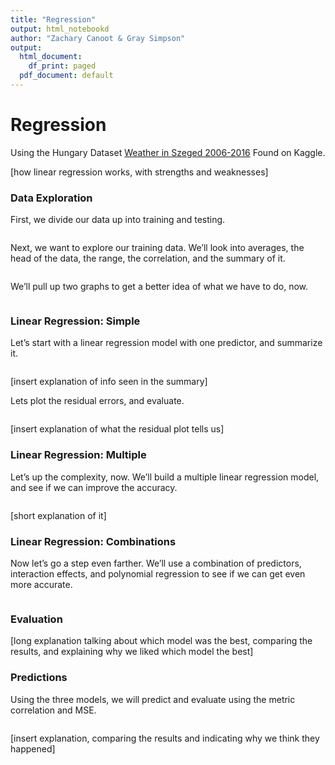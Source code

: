 ```yaml
---
title: "Regression"
output: html_notebookd
author: "Zachary Canoot & Gray Simpson"
output:
  html_document:
    df_print: paged
  pdf_document: default
---
```

# Regression

Using the Hungary Dataset [Weather in Szeged 2006-2016](https://www.kaggle.com/datasets/budincsevity/szeged-weather)
Found on Kaggle. 

[how linear regression works, with strengths and weaknesses]


### Data Exploration
First, we divide our data up into training and testing.
```r

```


Next, we want to explore our training data. 
We'll look into averages, the head of the data, the range, the correlation, and the summary of it.
```r

```


We'll pull up two graphs to get a better idea of what we have to do, now.
```r

```


### Linear Regression: Simple
Let's start with a linear regression model with one predictor, and summarize it. 
```r

```
[insert explanation of info seen in the summary]

Lets plot the residual errors, and evaluate.
```r

```
[insert explanation of what the residual plot tells us]


### Linear Regression: Multiple
Let's up the complexity, now. We'll build a multiple linear regression model, and see if we can improve the accuracy.
```r

```
[short explanation of it]

### Linear Regression: Combinations
Now let's go a step even farther. We'll use a combination of predictors, interaction effects, and polynomial regression to see if we can get even more accurate. 
```r

```

### Evaluation 
[long explanation talking about which model was the best, comparing the results, and explaining why we liked which model the best]


### Predictions
Using the three models, we will predict and evaluate using the metric correlation and MSE. 
```r

```
[insert explanation, comparing the results and indicating why we think they happened]



